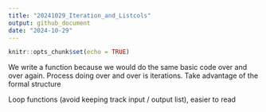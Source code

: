 ```yaml
---
title: "20241029_Iteration_and_Listcols"
output: github_document
date: "2024-10-29"
---
```


```r
knitr::opts_chunk$set(echo = TRUE)
```

We write a function because we would do the same basic code over and over again. Process doing over and over is iterations. Take advantage of the formal structure 

Loop functions (avoid keeping track input / output list), easier to read 